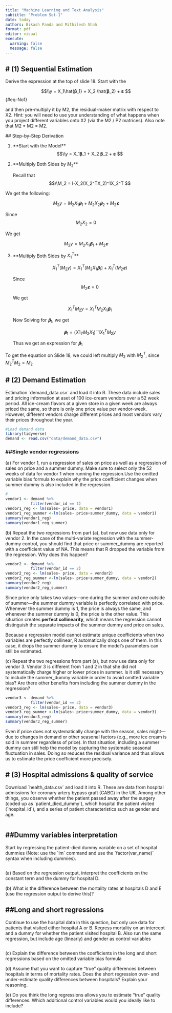 ```yaml
---
title: "Machine Learning and Text Analysis"
subtitle: "Problem Set-1"
date: today
authors: Bikash Panda and Mithilesh Shah
format: pdf
editor: visual
execute: 
  warning: false
  message: false
---
```


## \# (1) Sequential Estimation

Derive the expression at the top of slide 18. Start with the

$$\\y = X_1\hat{𝛃_1} + X_2 \hat(𝛃_2) + 𝛆 $$ {#eq-No1}

and then pre-multiply it by M2, the residual-maker matrix with respect to X2. Hint: you will need to use your understanding of what happens when you project different variables onto X2 (via the M2 / P2 matrices). Also note that M2 \* M2 = M2.

\## Step-by-Step Derivation

1.  \*\*Start with the Model\*\* $$\\y = X_1𝛃_1 + X_2 𝛃_2 + 𝛆 $$

2.  \*\*Multiply Both Sides by $M_2$\*\*

    Recall that\
    $$\\M_2 = I-X_2(X_2^TX_2)^1X_2^T $$

We get the following:

$$
M_2y = M_2X_1𝛃_1 + M_2X_2𝛃_2 + M_2𝛆 
$$

Since $$ M_2X_2=0 $$

We get

$$
M_2y = M_2X_1𝛃_1 + M_2𝛆 
$$

3.  \*\*Multiply Both Sides by $X_1^T$\*\*

    $$
    X_1^T(M_2y) = X_1^T(M_2X_1𝛃_1) + X_1^T(M_2𝛆) 
    $$

    Since $$ M_2𝛆=0 $$

    We get

    $$
    X_1^TM_2y = X_1^TM_2X_1𝛃_1  
    $$

    Now Solving for $𝛃_1$, we get

    $$
    𝛃_1=(X1_TM_2X_1)^-1 X_1^TM_2y
    $$

    Thus we get an expression for $𝛃_1$

To get the equation on Slide 18, we could left multiply $M_2$ with $M_2^T$, since $M_2^TM_2=M_2$

## \# (2) Demand Estimation

Estimation \`demand_data.csv\` and load it into R. These data include sales and pricing information at aset of 100 ice-cream vendors over a 52 week period. All ice-cream flavors at a given store in a given week are always priced the same, so there is only one price value per vendor-week. However, different vendors charge different prices and most vendors vary their prices throughout the year.

```r
#Load demand data
library(tidyverse)
demand <- read.csv("data/demand_data.csv")
```

### **##Single vendor regressions**

\(a\) For vendor 1, run a regression of sales on price as well as a regression of sales on price and a summer dummy. Make sure to select only the 52 weeks of data for vendor 1 when running the regression.Use the omitted variable bias formula to explain why the price coefficient changes when summer dummy is also included in the regression.

```r
#
vendor1 <- demand %>%
           filter(vendor_id == 1)
vendor1_reg <- lm(sales~ price, data = vendor1)
vendor1_reg_summer <-lm(sales~ price+summer_dummy, data = vendor1)
summary(vendor1_reg)
summary(vendor1_reg_summer)
```

\(b\) Repeat the two regressions from part (a), but now use data only for vendor 2. In the case of the multi-variate regression with the summer-dummy control, you should find that price or summer_dummy are reported with a coefficient value of NA. This means that R dropped the variable from the regression. Why does this happen?

```r
vendor2 <- demand %>%
           filter(vendor_id == 2)
vendor2_reg <- lm(sales~ price, data = vendor2)
vendor2_reg_summer <-lm(sales~ price+summer_dummy, data = vendor2)
summary(vendor2_reg)
summary(vendor2_reg_summer)
```

Since price only takes two values---one during the summer and one outside of summer---the summer dummy variable is perfectly correlated with price. Whenever the summer dummy is 1, the price is always the same, and whenever the summer dummy is 0, the price is the other value. This situation creates **perfect collinearity**, which means the regression cannot distinguish the separate impacts of the summer dummy and price on sales.

Because a regression model cannot estimate unique coefficients when two variables are perfectly collinear, R automatically drops one of them. In this case, it drops the summer dummy to ensure the model's parameters can still be estimated.

\(c\) Repeat the two regressions from part (a), but now use data only for vendor 3. Vendor 3 is different from 1 and 2 in that she did not systematically charge higher or lower prices in summer. Is it still necessary to include the summer_dummy variable in order to avoid omitted variable bias? Are there other benefits from including the summer dummy in the regression?

```r
vendor3 <- demand %>%
           filter(vendor_id == 3)
vendor3_reg <- lm(sales~ price, data = vendor3)
vendor3_reg_summer <-lm(sales~ price+summer_dummy, data = vendor3)
summary(vendor3_reg)
summary(vendor3_reg_summer)
```

Even if price does not systematically change with the season, sales might---due to changes in demand or other seasonal factors (e.g., more ice cream is sold in summer regardless of price). In that situation, including a summer dummy can still help the model by capturing the systematic seasonal fluctuation in sales. Doing so reduces the residual variance and thus allows us to estimate the price coefficient more precisely.

## \# (3) Hospital admissions & quality of service

Download \`health_data.csv\` and load it into R. These are data from hospital admissions for coronary artery bypass graft (CABG) in the UK. Among other things, you observe whether the patient passed away after the surgery (coded up as \`patient_died_dummy\`), which hospital the patient visited (\`hospital_id\`), and a series of patient characteristics such as gender and age.

```r

```

## ##Dummy variables interpretation

Start by regressing the patient-died dummy variable on a set of hospital dummies (Note: use the \`lm\` command and use the \`factor(var_name)\` syntax when including dummies).

```r

```

\(a\) Based on the regression output, interpret the coefficients on the constant term and the dummy for hospital D.

\(b\) What is the difference between the mortality rates at hospitals D and E (use the regression output to derive this)?

## ##Long and short regressions

Continue to use the hospital data in this question, but only use data for patients that visited either hospital A or B. Regress mortality on an intercept and a dummy for whether the patient visited hospital B. Also run the same regression, but include age (linearly) and gender as control variables

```r

```

\(c\) Explain the difference between the coefficients in the long and short regressions based on the omitted variable bias formula

\(d\) Assume that you want to capture "true" quality differences between hospitals in terms of mortality rates. Does the short regression over- and under-estimate quality differences between hospitals? Explain your reasoning.

\(e\) Do you think the long regressions allows you to estimate "true" quality differences. Which additional control variables would you ideally like to include?
